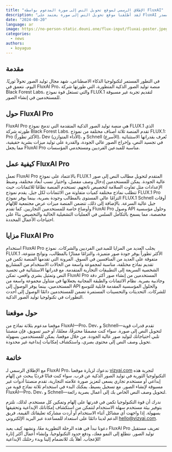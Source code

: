 ```yaml
---
title: "الإطلاق الرسمي لموقع تحويل النص إلى صورة المدعوم بواسطة FluxAI"
description: "لقد أطلقنا موقع تحويل النص إلى صورة يعتمد على FluxAI وجعلناه مفتوح المصدر."
date: "2024-08-20"
language: ar
image: https://no-person-static.douni.one/flux-input/fluxai-poster.jpeg
categories:
  - news
authors:
  - koyaguo
---
```


## مقدمة

في التطور المستمر لتكنولوجيا الذكاء الاصطناعي، شهد مجال توليد الصور تحولاً ثوريًا. اليوم، نتعمق في FluxAI Pro، منصة توليد الصور الذكية المتطورة، التي طورتها شركة Black Forest Labs، والتي تستغل قوة نموذج FLUX.1 لتقديم تجربة غير مسبوقة للمستخدمين في إنشاء الصور.

## حول FluxAI Pro

FluxAI Pro هي منصة توليد الصور الذكية المتقدمة التي تدمج نموذج FLUX.1 الذي طورته شركة Black Forest Labs. تقدم المنصة ثلاثة أصناف مختلفة من نموذج FLUX.1: Pro (الأكثر تطوراً)، Dev (الأداء المتوازن)، و Schnell (الأسرع). تُعرف بقدراتها الاستثنائية في تجسيد النص، وإخراج الصور عالي الجودة، والقدرة على توليد ميزات بشرية حقيقية، مما يجعل FluxAI Pro مناسبة للمبدعين الفرديين ومستخدمي المؤسسات.

## كيفية عمل FluxAI Pro

تعمل FluxAI Pro بالاعتماد على نموذج FLUX.1 المتقدم لتحويل مطالب النص إلى صور عالية الجودة. يمكن للمستخدمين إدخال وصف مفصل، واختيار نسب أبعاد مختلفة، وضبط الإعدادات مثل تفاوت السلامة لتخصيص ناتجهم. تستخدم المنصة نظامًا للائتمانات، حيث تتطلب نماذج مختلفة كميات متفاوتة من الائتمانات لكل جيل. يقدم نموذج FLUX.1 Pro التزامًا عالي المستوى بالمطالب وجودة بصرية، بينما يوفر نموذج FLUX.1 Schnell أوقات جيل عالية السرعة. بالإضافة إلى ذلك، تتضمن المنصة ميزات عرض مجتمعية للإلهام وأوضاع خاصة للمستخدمين التجاريين. كما تقدم FluxAI Pro وصول API وحلول مؤسسية مخصصة، مما يسمح بالتكامل السلس في العمليات التشغيلية الحالية والتخصيص بناءً على احتياجات الأعمال المحددة.

## مزايا FluxAI Pro

استخدام FluxAI Pro يجلب العديد من المزايا للمبدعين الفرديين والشركات. نموذج FLUX.1 الأكثر تطوراً يوفر جودة صور متميزة، والتزامًا ممتازًا بالمطالب، ونواتج متنوعة، متفوقة على العديد من المنافسين في السوق. المرونة التي تقدمها المنصة تكمن في تقديم نماذج مختلفة، مناسبة لمجموعة واسعة من الحالات الاستخدام من المشاريع الشخصية السريعة إلى التطبيقات التجارية المتقدمة. مع قدراتها الاستثنائية في تجسيد النص وتمثيل بشري واقعي، تمكن FluxAI Pro المستخدمين من إنشاء صور أكثر دقة وجاذبية بصرية. نظام الائتمانات والطبقة المجانية يجعلانها في متناول مجموعة واسعة من المستخدمين، بينما يوفر الوصول إلى API والحلول المؤسسية المقدمة قابلية للتوسع للشركات. التحديثات والتحسينات المستمرة تضمن للمستخدمين دائمًا الوصول إلى أحدث التطورات في تكنولوجيا توليد الصور الذكية.

## حول موقعنا

موقعنا مدعوم بثلاثة نماذج من FluxAI—Pro، Dev، و Schnell—تقدم قدرات قوية لتحويل النص إلى صورة. سواء كنت مصممًا محترفًا، معلمًا، أو خبير تسويق، فإن منصتنا تلبي احتياجاتك لتوليد صور عالية الجودة. من خلال موقعنا، يمكن للمستخدمين بسهولة تحويل وصف النص إلى محتوى بصري، واستكشاف إمكانيات إبداعية غير محدودة.

## خاتمة

مع الإطلاق الرسمي لـ FluxAI Pro، ندعوك لزيارة موقعنا [vizyai.com](http://vizyai.com) لتجربة هذه التكنولوجيا الثورية في توليد الصور الذكية عن قرب. سواء كنت فنانًا فرديًا يبحث عن إلهام إبداعي أو مستخدم تجاري يسعى لتعزيز صورة علامته التجارية، تقدم منصتنا أدوات غير مسبوقة لإنشاء الصور. مع تسجيل بسيط، يمكنك البدء في استخدام ثلاثة نماذج قوية من FluxAI—Pro، Dev، و Schnell—لتحويل وصف النص الخاص بك إلى أعمال بصرية رائعة.

ندرك أن قوة التكنولوجيا تكمن في قدرتها على إلهام وتمكين كل مستخدم. لذلك، نلتزم بتوفير بيئة مستخدم سهلة الاستخدام لتتمكن من استكشاف إمكاناتك الإبداعية وتحقيقها بسهولة. إذا واجهت أي مشاكل أثناء الاستخدام أو أردت مشاركة تعليقاتك القيمة، فريق الدعم لدينا دائمًا على استعداد للمساعدة عبر البريد الإلكتروني [hello@vizyai.com](mailto:hello@vizyai.com).

دعونا نبدأ في هذه الرحلة التطورية معًا، ونشهد كيف يعيد FluxAI Pro تعريف مستقبل توليد الصور. نتطلع إلى النمو معك، ودفع حدود التكنولوجيا، وإنشاء أعمال أكثر إثارة للإعجاب. أهلاً بك للانضمام إلينا وبدء رحلتك الإبداعية!

---
